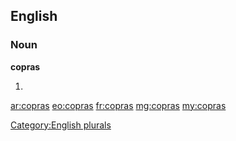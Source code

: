 ==English==

===Noun===
'''copras'''

# {{plural of|copra}}

[[Category:English plurals]]

[[ar:copras]]
[[eo:copras]]
[[fr:copras]]
[[mg:copras]]
[[my:copras]]